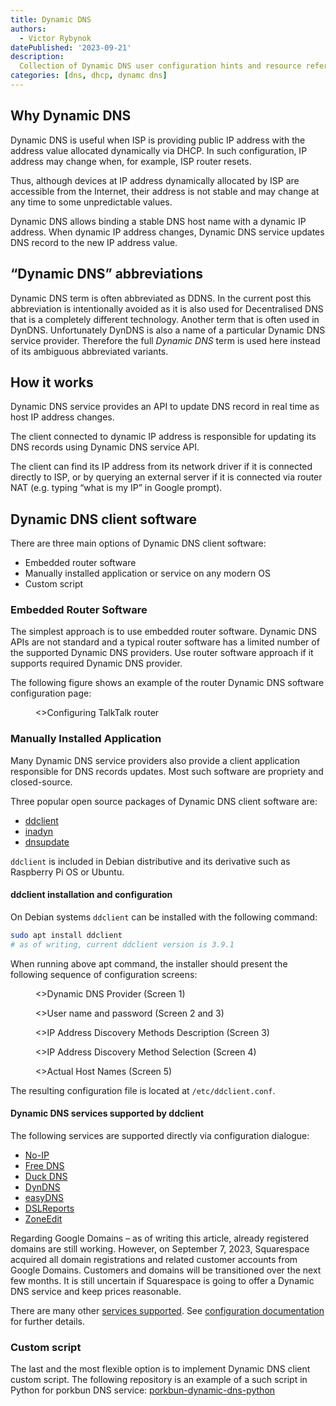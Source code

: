 ```yaml
---
title: Dynamic DNS
authors:
  - Victor Rybynok
datePublished: '2023-09-21'
description:
  Collection of Dynamic DNS user configuration hints and resource references.
categories: [dns, dhcp, dynamc dns]
---
```


## Why Dynamic DNS

Dynamic DNS is useful when ISP is providing public IP address with the address
value allocated dynamically via DHCP. In such configuration, IP address may
change when, for example, ISP router resets.

Thus, although devices at IP address dynamically allocated by ISP are accessible
from the Internet, their address is not stable and may change at any time to
some unpredictable values.

Dynamic DNS allows binding a stable DNS host name with a dynamic IP
address. When dynamic IP address changes, Dynamic DNS service updates DNS record
to the new IP address value.

## “Dynamic DNS” abbreviations

Dynamic DNS term is often abbreviated as DDNS. In the current post this
abbreviation is intentionally avoided as it is also used for Decentralised DNS
that is a completely different technology. Another term that is often used in
DynDNS. Unfortunately DynDNS is also a name of a particular Dynamic DNS service
provider. Therefore the full _Dynamic DNS_ term is used here instead of its
ambiguous abbreviated variants.

## How it works

Dynamic DNS service provides an API to update DNS record in real time as host IP
address changes.

The client connected to dynamic IP address is responsible for updating its DNS
records using Dynamic DNS service API.

The client can find its IP address from its network driver if it is connected
directly to ISP, or by querying an external server if it is connected via router
NAT (e.g. typing “what is my IP” in Google prompt).

## Dynamic DNS client software

There are three main options of Dynamic DNS client software:
* Embedded router software
* Manually installed application or service on any modern OS
* Custom script

### Embedded Router Software

The simplest approach is to use embedded router software. Dynamic DNS APIs are
not standard and a typical router software has a limited number of the supported
Dynamic DNS providers. Use router software approach if it supports required
Dynamic DNS provider.

The following figure shows an example of the router Dynamic DNS software
configuration page:

<figure>
  <Image
    src="static/talktalk-router.png"
    alt=""
    className="!rounded-none"
    priority
  />
  <figcaption>
    <>Configuring TalkTalk router</>
  </figcaption>
</figure>

### Manually Installed Application

Many Dynamic DNS service providers also provide a client application responsible
for DNS records updates. Most such software are propriety and closed-source.

Three popular open source packages of Dynamic DNS client software are:

* [ddclient](https://github.com/ddclient/ddclient)
* [inadyn](https://github.com/troglobit/inadyn)
* [dnsupdate](https://github.com/lopsided98/dnsupdate)

`ddclient` is included in Debian distributive and its derivative such as
Raspberry Pi OS or Ubuntu.

#### ddclient installation and configuration

On Debian systems `ddclient` can be installed with the following command:

```bash
sudo apt install ddclient
# as of writing, current ddclient version is 3.9.1
```

When running above apt command, the installer should present the following
sequence of configuration screens:

<figure>
  <Image
    src="static/ddclient-config-1-provider.png"
    alt=""
    className="!rounded-none"
    priority
  />
  <figcaption>
    <>Dynamic DNS Provider (Screen 1)</>
  </figcaption>
</figure>

<figure>
  <Image
    src="static/ddclient-config-2-3-password.png"
    alt=""
    className="!rounded-none"
    priority
  />
  <figcaption>
    <>User name and password (Screen 2 and 3)</>
  </figcaption>
</figure>

<figure>
  <Image
    src="static/ddclient-config-4-ip-method-desc.png"
    alt=""
    className="!rounded-none"
    priority
  />
  <figcaption>
    <>IP Address Discovery Methods Description (Screen 3)</>
  </figcaption>
</figure>

<figure>
  <Image
    src="static/ddclient-config-5-ip-method-select.png"
    alt=""
    className="!rounded-none"
    priority
  />
  <figcaption>
    <>IP Address Discovery Method Selection (Screen 4)</>
  </figcaption>
</figure>

<figure>
  <Image
    src="static/ddclient-config-6-host-names.png"
    alt=""
    className="!rounded-none"
    priority
  />
  <figcaption>
    <>Actual Host Names (Screen 5)</>
  </figcaption>
</figure>

The resulting configuration file is located at `/etc/ddclient.conf`.

#### Dynamic DNS services supported by ddclient

The following services are supported directly via configuration dialogue:

* [No-IP](https://no-ip.com/)
* [Free DNS](https://freedns.afraid.org/)
* [Duck DNS](https://www.duckdns.org/)
* [DynDNS](https://www.dyndns.com/)
* [easyDNS](https://www.easydns.com/)
* [DSLReports](https://www.dslreports.com/)
* [ZoneEdit](https://www.zoneedit.com/)

Regarding Google Domains&nbsp;– as of writing this article, already registered
domains are still working. However, on September 7, 2023, Squarespace acquired
all domain registrations and related customer accounts from Google
Domains. Customers and domains will be transitioned over the next few months. It
is still uncertain if Squarespace is going to offer a Dynamic DNS service and
keep prices reasonable.

There are many other [services
supported](https://github.com/ddclient/ddclient#supported-services). See
[configuration documentation](https://ddclient.net/#configuration) for further
details.

### Custom script

The last and the most flexible option is to implement Dynamic DNS client custom
script. The following repository is an example of a such script in Python for
porkbun DNS service: [porkbun-dynamic-dns-python](https://github.com/porkbundomains/porkbun-dynamic-dns-python)
